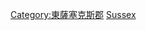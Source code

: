 {{Commons category|University of Sussex}}

[[Category:東薩塞克斯郡|Category:東薩塞克斯郡]]
[[Category:英格蘭大學|Sussex]]